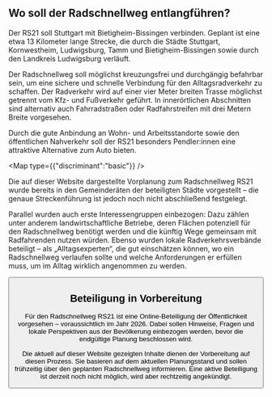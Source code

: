 ## Wo soll der Radschnellweg entlangführen?

Der RS21 soll Stuttgart mit Bietigheim-Bissingen verbinden. Geplant ist eine etwa 13 Kilometer lange Strecke, die durch die Städte Stuttgart, Kornwestheim, Ludwigsburg, Tamm und Bietigheim-Bissingen sowie durch den Landkreis Ludwigsburg verläuft.

Der Radschnellweg soll möglichst kreuzungsfrei und durchgängig befahrbar sein, um eine sichere und schnelle Verbindung für den Alltagsradverkehr zu schaffen. Der Radverkehr wird auf einer vier Meter breiten Trasse möglichst getrennt vom Kfz- und Fußverkehr geführt. In innerörtlichen Abschnitten sind alternativ auch Fahrradstraßen oder Radfahrstreifen mit drei Metern Breite vorgesehen.

Durch die gute Anbindung an Wohn- und Arbeitsstandorte sowie den öffentlichen Nahverkehr soll der RS21 besonders Pendler:innen eine attraktive Alternative zum Auto bieten.

<Map type={{"discriminant":"basic"}} />

Die auf dieser Website dargestellte Vorplanung zum Radschnellweg RS21 wurde bereits in den Gemeinderäten der beteiligten Städte vorgestellt – die genaue Streckenführung ist jedoch noch nicht abschließend festgelegt.

Parallel wurden auch erste Interessengruppen einbezogen: Dazu zählen unter anderem landwirtschaftliche Betriebe, deren Flächen potenziell für den Radschnellweg benötigt werden und die künftig Wege gemeinsam mit Radfahrenden nutzen würden. Ebenso wurden lokale Radverkehrsverbände beteiligt – als „Alltagsexperten“, die gut einschätzen können, wo ein Radschnellweg verlaufen sollte und welche Anforderungen er erfüllen muss, um im Alltag wirklich angenommen zu werden.

<Button label="Details zur geplanten Streckenführung" href="/route" />

## Beteiligung in Vorbereitung

Für den Radschnellweg RS21 ist eine Online-Beteiligung der Öffentlichkeit vorgesehen – voraussichtlich im Jahr 2026. Dabei sollen Hinweise, Fragen und lokale Perspektiven aus der Bevölkerung einbezogen werden, bevor die endgültige Planung beschlossen wird.

Die aktuell auf dieser Website gezeigten Inhalte dienen der Vorbereitung auf diesen Prozess. Sie basieren auf dem aktuellen Planungsstand und sollen frühzeitig über den geplanten Radschnellweg informieren. Eine aktive Beteiligung ist derzeit noch nicht möglich, wird aber rechtzeitig angekündigt.

